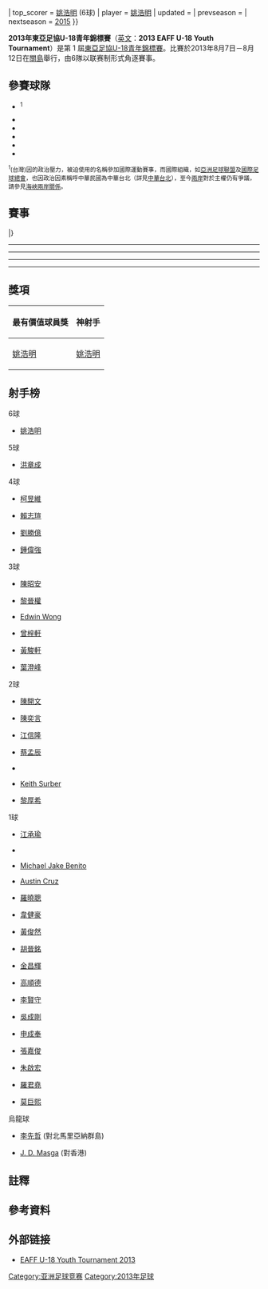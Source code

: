 {{Infobox  International Football Competition
| tourney_name   = 東亞足協U-18青年錦標賽
| year           = 2013年
| image          = 
| size           = 
| caption        = 
| country        = 關島
| dates          = 8月7日－8月12日
| num_teams      = 
| confederations =
| venues         = 1
| cities         = 1
| champion_other = {{fbu|20|Hong Kong, China}}
| count          = 1
| second_other   = {{fbu|19|TPE}}
| third_other    = {{fbu|20|PRK}}
| fourth_other   = {{fbu|20|GUM}}
| matches        = 15
| goals          = 78
| attendance     = {{#expr: +250 +250 +250 +100 +200 +500 +100 +100 +100  +100 +100 +100 +600}}
| top_scorer     = {{flagicon|HKG}} [[姚浩明|姚浩明]] (6球)
| player         = {{flagicon|HKG}} [[姚浩明|姚浩明]]
| updated        = 
| prevseason     = 
| nextseason     = [[2015年東亞足協U-18青年錦標賽|2015]]
}}

'''2013年東亞足協U-18青年錦標賽'''（[[英文|英文]]：'''2013 EAFF U-18 Youth Tournament'''）是第 1 屆[[東亞足協U-18青年錦標賽|東亞足協U-18青年錦標賽]]。比賽於2013年8月7日－8月12日在[[關島|關島]]舉行，由6隊以联赛制形式角逐賽事。

==參賽球隊==
*{{fbu|19|TPE}}<sup>1</sup>
*{{fbu|20|GUM}}
*{{fbu|20|Hong Kong, China}}
*{{fbu|20|PRK}}{{NoteTag|[[朝鮮足球協會|朝鮮足球協會]]委任了[[在日本朝鮮人總聯合會|在日本朝鮮人總聯合會]]屬下的[[在日本朝鮮人足球協會|在日本朝鮮人足球協會]]選拔18歲以下代表隊球員，代表[[北韓|朝鮮]]參與有關賽事。<ref>{{Cite web |url=http://www.ksaj.gr.jp/?p=719 |title=EAFF U-18 Youth Tournament 2013 |date=2013-08-05 |publisher=在日本朝鮮人足球協會 |archiveurl=https://archive.is/20130812133003/http://www.ksaj.gr.jp/?p=719 |archivedate=2013-08-12 |accessdate=2013-08-12 |language=ja }}</ref>}}
*{{fbu|20|Macau, China}}
*{{fbu|20|NMI}}

<small><sup>1</sup>{{ROC}}(台灣)因{{PRC}}的政治壓力，被迫使用{{TPE}}的名稱參加國際運動賽事，而國際組織，如[[亞洲足球聯盟|亞洲足球聯盟]]及[[國際足球總會|國際足球總會]]，也因政治因素稱呼中華民國為中華台北（詳見[[中華台北|中華台北]]），至今[[兩岸|兩岸]]對於主權仍有爭議，請參見[[海峽兩岸關係|海峽兩岸關係]]。</small>

==賽事==
{{Fb cl2 header navbar}}
{{Fb cl2 team|t={{fbu|20|HKG}} |w=5 |d=0 |l=0 |gf=26 |ga=2  |bc=gold}}
{{Fb cl2 team|t={{fbu|19|TPE}} |w=4 |d=0 |l=1 |gf=27 |ga=4  |bc=silver}}
{{Fb cl2 team|t={{fbu|20|PRK}} |w=3 |d=0 |l=2 |gf=10 |ga=9  |bc=#cc9966}}
{{Fb cl2 team|t={{fbu|20|GUM}} |w=1 |d=1 |l=3 |gf=10 |ga=10 |bc=}}
{{Fb cl2 team|t={{fbu|20|MAC}} |w=1 |d=1 |l=3 |gf=4  |ga=6  |bc=}}
{{Fb cl2 team|t={{fbu|20|NMI}} |w=0 |d=0 |l=5 |gf=1  |ga=47 |bc=}}
|}

{{footballbox
| date       = 2013年8月7日
| time       = 17:15
| team1      = {{fbu-rt|20|MAC}}
| score      = 0 – 2
| report     = [http://www.eaff.com/img/competition/2013u18/pdf/m1.pdf 报告]
| team2      = {{fbu|19|TPE}}
| goals1     = 
| goals2     = {{goal|76}} [[劉勝億|劉勝億]] <br> {{goal|81}} [[江承瑜|江承瑜]]
| stadium    = [[關島足協國家訓練中心|關島足協國家訓練中心]]
| attendance = 250
| referee    = [[劉晃熙|劉晃熙]]（{{nfa|HKG}}）
}}

{{footballbox
| date       = 2013年8月7日
| time       = 17:15
| team1      = {{fbu-rt|20|PRK}}
| score      = 4 – 1
| report     = [http://www.eaff.com/img/competition/2013u18/pdf/m2.pdf 报告]
| team2      = {{fbu|20|NMI}}
| goals1     = [[吳成剛|吳成剛]] {{goal|75}} <br> [[李賢守|李賢守]] {{goal|77}} <br> [[金昌輝|金昌輝]] {{goal|83}} <br> [[洪章成|洪章成]] {{goal|89}} 
| goals2     = {{goal|1|[[烏龍球|烏龍球]]}} [[李先哲|李先哲]]
| stadium    = [[關島足協國家訓練中心|關島足協國家訓練中心]]
| attendance = 250
| referee    = [[Spindel_Shawn|Spindel Shawn]]（{{nfa|GUM}}）
}}

{{footballbox
| date       = 2013年8月7日
| time       = 19:30
| team1      = {{fbu-rt|20|GUM}}
| score      = 1 – 3
| report     = [http://www.eaff.com/img/competition/2013u18/pdf/m3.pdf 报告]
| team2      = {{fbu|20|HKG}}
| goals1     = [[Edwin_Wong_Tsun_Yue|Edwin Wong]] {{goal|75}}
| goals2     = {{goal|15}} [[黃駿軒|黃駿軒]] <br> {{goal|58}} [[葉澄峰|葉澄峰]] <br> {{goal|80}} [[姚浩明|姚浩明]]
| stadium    = [[關島足協國家訓練中心|關島足協國家訓練中心]]
| attendance = 250
| referee    = [[Ahn_Sang-Jun|Ahn Sang-Jun]]（{{nfa|KOR}}）
}}
----
{{footballbox
| date       = 2013年8月8日
| time       = 17:15
| team1      = {{fbu-rt|19|TPE}}
| score      = 3 – 1
| report     = [http://www.eaff.com/img/competition/2013u18/pdf/m4.pdf 报告]
| team2      = {{fbu|20|PRK}}
| goals1     = [[陳奕言|陳奕言]] {{goal|9}} <br> [[陳昭安|陳昭安]] {{goal|12}} <br> [[劉勝億|劉勝億]] {{goal|73}}
| goals2     = {{goal|15}} [[洪章成|洪章成]]
| stadium    = [[關島足協國家訓練中心|關島足協國家訓練中心]]
| attendance = 100
| referee    = [[Chae_Sang-Hyeop|Chae Sang-Hyeop]]（{{nfa|KOR}}）
}}

{{footballbox
| date       = 2013年8月8日
| time       = 17:15
| team1      = {{fbu-rt|20|HKG}}
| score      = 3 – 0
| report     = [http://www.eaff.com/img/competition/2013u18/pdf/m5.pdf 报告]
| team2      = {{fbu|20|MAC}}
| goals1     = [[韋健豪|韋健豪]] {{goal|15}} <br> [[黃駿軒|黃駿軒]] {{goal|65}} <br> [[姚浩明|姚浩明]] {{goal|79}}
| goals2     = 
| stadium    = [[關島足協國家訓練中心|關島足協國家訓練中心]]
| attendance = 200
| referee    = [[陳信全|陳信全]]（{{nfa|TPE}}）
}}

{{footballbox
| date       = 2013年8月8日
| time       = 19:30
| team1      = {{fbu-rt|20|GUM}}
| score      = 7 – 0
| report     = [http://www.eaff.com/img/competition/2013u18/pdf/m6.pdf 报告]
| team2      = {{fbu|20|NMI}}
| goals1     = {{le|Rin Katsumata}} {{goal|7||36}} <br> [[Edwin_Wong_Tsun_Yue|Edwin Wong]] {{goal|22}} <br> [[Keith_Thomas_Surber|Keith Surber]] {{goal|24||37}} <br> {{le|Thaddeus Atalig}} {{goal|25}} <br> [[Austin_Joshua_Cruz|Austin Cruz]] {{goal|74}}
| goals2     = 
| stadium    = [[關島足協國家訓練中心|關島足協國家訓練中心]]
| attendance = 500
| referee    = [[JANG_Soon-Taek|JANG Soon-Taek]]（{{nfa|KOR}}）
}}
----
{{footballbox
| date       = 2013年8月10日
| time       = 17:15
| team1      = {{fbu-rt|20|HKG}}
| score      = 14 – 0
| report     = [http://www.eaff.com/img/competition/2013u18/pdf/m7.pdf 报告]
| team2      = {{fbu|20|NMI}}
| goals1     = [[J._D._Malit_Masga|J. D. Masga]] {{goal|2|[[烏龍球|烏龍球]]}} <br> [[曾梓軒|曾梓軒]] {{goal|9||13||56}} <br> [[黃俊然|黃俊然]] {{goal|17}} <br> [[鍾偉強_(足球運動員)|鍾偉強]] {{goal|19}} <br> [[黎厚希|黎厚希]] {{goal|27}} <br> [[羅曉聰|羅曉聰]] {{goal|47}} <br> [[姚浩明|姚浩明]] {{goal|50||57||62}} <br> [[葉澄峰|葉澄峰]] {{goal|58}} <br> [[胡晉銘|胡晉銘]] {{goal|76}} <br> [[黃駿軒|黃駿軒]] {{goal|84}}
| goals2     = 
| stadium    = [[關島足協國家訓練中心|關島足協國家訓練中心]]
| attendance = 100
| referee    = [[陳信全|陳信全]]（{{nfa|TPE}}）
}}

{{footballbox
| date       = 2013年8月10日
| time       = 17:15
| team1      = {{fbu-rt|20|MAC}}
| score      = 0 – 1
| report     = [http://www.eaff.com/img/competition/2013u18/pdf/m8.pdf 报告]
| team2      = {{fbu|20|PRK}}
| goals1     = 
| goals2     = {{goal|40}} [[洪章成|洪章成]]
| stadium    = [[關島足協國家訓練中心|關島足協國家訓練中心]]
| attendance = 100
| referee    = [[Spindel_Shawn|Spindel Shawn]]（{{nfa|GUM}}）
}}

{{footballbox
| date       = 2013年8月10日
| time       = 19:30
| team1      = {{fbu-rt|19|TPE}}
| score      = 3 – 1
| report     = [http://www.eaff.com/img/competition/2013u18/pdf/m9.pdf 报告]
| team2      = {{fbu|20|GUM}}
| goals1     = [[陳昭安|陳昭安]] {{goal|19}} <br> [[蔡孟辰|蔡孟辰]] {{goal|32}} <br> [[黎晉權|黎晉權]] {{goal|33}}
| goals2     = {{goal|15}} [[Michael_Jake_Calvo_Benito|Michael Jake Benito]]
| stadium    = [[關島足協國家訓練中心|關島足協國家訓練中心]]
| attendance = N/A
| referee    = [[Chae_Sang-Hyeop|Chae Sang-Hyeop]]（{{nfa|KOR}}）
}}
----
{{footballbox
| date       = 2013年8月11日
| time       = 17:15
| team1      = {{fbu-rt|20|PRK}}
| score      = 0 – 4
| report     = [http://www.eaff.com/img/competition/2013u18/pdf/m10.pdf 报告]
| team2      = {{fbu|20|HKG}}
| goals1     = 
| goals2     = {{goal|16}} [[黎厚希|黎厚希]] <br> {{goal|19}} [[鍾偉強_(足球運動員)|鍾偉強]] <br> {{goal|76}} [[葉澄峰|葉澄峰]] <br> {{goal|80}} [[姚浩明|姚浩明]]
| stadium    = [[關島足協國家訓練中心|關島足協國家訓練中心]]
| attendance = 100
| referee    = [[JANG_Soon-Taek|JANG Soon-Taek]]（{{nfa|KOR}}）
}}

{{footballbox
| date       = 2013年8月11日
| time       = 17:15
| team1      = {{fbu-rt|20|NMI}}
| score      = 0 – 18
| report     = [http://www.eaff.com/img/competition/2013u18/pdf/m11.pdf 报告]
| team2      = {{fbu|19|TPE}}
| goals1     = 
| goals2     = {{goal|11||64}} [[陳開文|陳開文]] <br> {{goal|16}} [[劉勝億|劉勝億]] <br> {{goal|26||33||40||72}} [[賴志瑄|賴志瑄]] <br> {{goal|35||44}} [[江信隆|江信隆]] <br> {{goal|37}} [[蔡孟辰|蔡孟辰]] <br> {{goal|50||60||84||87}} [[柯昱維|柯昱維]] <br> {{goal|53||75}} [[黎晉權|黎晉權]] <br> {{goal|80}} [[陳奕言|陳奕言]] <br> {{goal|88}} [[陳昭安|陳昭安]]
| stadium    = [[關島足協國家訓練中心|關島足協國家訓練中心]]
| attendance = 100
| referee    = [[劉晃熙|劉晃熙]]（{{nfa|HKG}}）
}}

{{footballbox
| date       = 2013年8月11日
| time       = 19:30
| team1      = {{fbu-rt|20|MAC}}
| score      = 0 – 0
| report     = [http://www.eaff.com/img/competition/2013u18/pdf/m12.pdf 报告]
| team2      = {{fbu|20|GUM}}
| goals1     = 
| goals2     = 
| stadium    = [[關島足協國家訓練中心|關島足協國家訓練中心]]
| attendance = 100
| referee    = [[Ahn_Sang-Jun|Ahn Sang-Jun]]（{{nfa|KOR}}）
}}
----
{{footballbox
| date       = 2013年8月12日
| time       = 17:15
| team1      = {{fbu-rt|20|NMI}}
| score      = 0 – 4
| report     = [http://www.eaff.com/img/competition/2013u18/pdf/m13.pdf 报告]
| team2      = {{fbu|20|MAC}}
| goals1     = 
| goals2     = {{goal|5}} [[莫巨熙|莫巨熙]] <br> {{goal|38}} [[朱啟宏|朱啟宏]] <br> {{goal|58}} [[張嘉俊|張嘉俊]] <br> {{goal|74}} [[羅君堯|羅君堯]]
| stadium    = [[關島足協國家訓練中心|關島足協國家訓練中心]]
| attendance = N/A
| referee    = [[陳信全|陳信全]]（{{nfa|TPE}}）
}}

{{footballbox
| date       = 2013年8月12日
| time       = 17:15
| team1      = {{fbu-rt|19|TPE}}
| score      = 1 – 2
| report     = [http://www.eaff.com/img/competition/2013u18/pdf/m14.pdf 报告]
| team2      = {{fbu|20|HKG}}
| goals1     = [[劉勝億|劉勝億]] {{goal|22}} 
| goals2     = {{goal|7||29}} [[鍾偉強_(足球運動員)|鍾偉強]]
| stadium    = [[關島足協國家訓練中心|關島足協國家訓練中心]]
| attendance = 100
| referee    = [[Chae_Sang-Hyeop|Chae Sang-Hyeop]]（{{nfa|KOR}}）
}}

{{footballbox
| date       = 2013年8月12日
| time       = 19:30
| team1      = {{fbu-rt|20|GUM}}
| score      = 1 – 4
| report     = [http://www.eaff.com/img/competition/2013u18/pdf/m15.pdf 报告]
| team2      = {{fbu|20|PRK}}
| goals1     = [[Edwin_Wong_Tsun_Yue|Edwin Wong]] {{goal|64}}
| goals2     = {{goal|32||38}} [[洪章成|洪章成]] <br> {{goal|45}} [[申成奉|申成奉]] <br> {{goal|47}} [[高順德|高順德]]
| stadium    = [[關島足協國家訓練中心|關島足協國家訓練中心]]
| attendance = 600
| referee    = [[劉晃熙|劉晃熙]]（{{nfa|HKG}}）
}}

{{winners|fb|2013年東亞足協U18青年錦標賽冠軍|HKG|1}}

==獎項==
{| class=wikitable style="text-align:center; margin:auto"
!最有價值球員獎
!神射手
|-
|{{flagicon|HKG}} [[姚浩明|姚浩明]]
|{{flagicon|HKG}} [[姚浩明|姚浩明]]
|}

==射手榜==
;6球
*{{flagicon|HKG}} [[姚浩明|姚浩明]]

;5球
*{{flagicon|PRK}} [[洪章成|洪章成]]

;4球
{{col-start}}
{{col-3}}
*{{flagicon|TPE}} [[柯昱維|柯昱維]]
*{{flagicon|TPE}} [[賴志瑄|賴志瑄]]
{{col-3}}
*{{flagicon|TPE}} [[劉勝億|劉勝億]]
*{{flagicon|HKG}} [[鍾偉強_(足球運動員)|鍾偉強]]
{{col-3}}
{{col-end}}

;3球
{{col-start}}
{{col-3}}
*{{flagicon|TPE}} [[陳昭安|陳昭安]]
*{{flagicon|TPE}} [[黎晉權|黎晉權]]
{{col-3}}
*{{flagicon|GUM}} [[Edwin_Wong_Tsun_Yue|Edwin Wong]]
*{{flagicon|HKG}} [[曾梓軒|曾梓軒]]
{{col-3}}
*{{flagicon|HKG}} [[黃駿軒|黃駿軒]]
*{{flagicon|HKG}} [[葉澄峰|葉澄峰]]
{{col-3}}
{{col-end}}

;2球
{{col-start}}
{{col-3}}
*{{flagicon|TPE}} [[陳開文|陳開文]]
*{{flagicon|TPE}} [[陳奕言|陳奕言]]
*{{flagicon|TPE}} [[江信隆|江信隆]]
{{col-3}}
*{{flagicon|TPE}} [[蔡孟辰|蔡孟辰]]
*{{flagicon|GUM}} {{le|Rin Katsumata}}
*{{flagicon|GUM}} [[Keith_Thomas_Surber|Keith Surber]]
{{col-3}}
*{{flagicon|HKG}} [[黎厚希|黎厚希]]
{{col-3}}
{{col-end}}

;1球
{{col-start}}
{{col-3}}
*{{flagicon|TPE}} [[江承瑜|江承瑜]]
*{{flagicon|GUM}} {{le|Thaddeus Atalig}}
*{{flagicon|GUM}} [[Michael_Jake_Calvo_Benito|Michael Jake Benito]]
*{{flagicon|GUM}} [[Austin_Joshua_Cruz|Austin Cruz]]
*{{flagicon|HKG}} [[羅曉聰|羅曉聰]]
*{{flagicon|HKG}} [[韋健豪|韋健豪]]
{{col-3}}
*{{flagicon|HKG}} [[黃俊然|黃俊然]]
*{{flagicon|HKG}} [[胡晉銘|胡晉銘]]
*{{flagicon|PRK}} [[金昌輝|金昌輝]]
*{{flagicon|PRK}} [[高順德|高順德]]
*{{flagicon|PRK}} [[李賢守|李賢守]]
*{{flagicon|PRK}} [[吳成剛|吳成剛]]
{{col-3}}
*{{flagicon|PRK}} [[申成奉|申成奉]]
*{{flagicon|MAC}} [[張嘉俊|張嘉俊]]
*{{flagicon|MAC}} [[朱啟宏|朱啟宏]]
*{{flagicon|MAC}} [[羅君堯|羅君堯]]
*{{flagicon|MAC}} [[莫巨熙|莫巨熙]]
{{col-3}}
{{col-end}}

;烏龍球
*{{flagicon|PRK}} [[李先哲|李先哲]] (對北馬里亞納群島)
*{{flagicon|NMI}} [[J._D._Malit_Masga|J. D. Masga]] (對香港)

==註釋==
{{NoteFoot}}

==參考資料==
{{reflist}}

==外部链接==
* [http://www.eaff.com/competitions/2013u18/index.html EAFF U-18 Youth Tournament 2013]{{Wayback|url=http://www.eaff.com/competitions/2013u18/index.html |date=20180717041745 }}

[[Category:亚洲足球竞赛|Category:亚洲足球竞赛]]
[[Category:2013年足球|Category:2013年足球]]